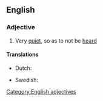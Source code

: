 ==English==

===Adjective===
{{infl|en|adjective|head=(as) [[quiet]] as a [[mouse]]}}

# {{simile}} Very [[quiet]], so as to not be [[heard]]

====Translations====
{{trans-top|very quiet}}
* Dutch: {{t-|nl|muisstil}}
{{trans-mid}}
* Swedish: {{t|sv|tyst som en mus}}
{{trans-bottom}}

[[Category:English adjectives]]